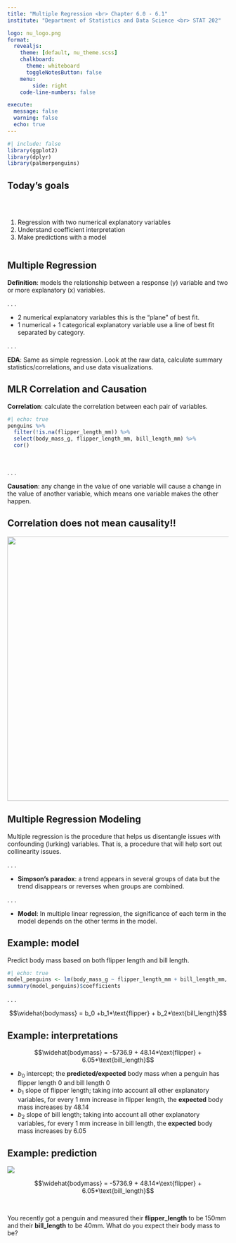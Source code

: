```yaml
---
title: "Multiple Regression <br> Chapter 6.0 - 6.1"
institute: "Department of Statistics and Data Science <br> STAT 202"

logo: nu_logo.png
format: 
  revealjs:
    theme: [default, nu_theme.scss]
    chalkboard:
      theme: whiteboard
      toggleNotesButton: false
    menu:
        side: right
    code-line-numbers: false

execute:
  message: false
  warning: false
  echo: true
---
```


```r
#| include: false
library(ggplot2)
library(dplyr)
library(palmerpenguins)
```

## Today's goals {background-image="images_horst/comics/graphing_relationship.png" background-size="400px" background-opacity="50%" background-position="85% 50%"}

<br/>

::: columns
::: {.column width="60%"}
1.  Regression with two numerical explanatory variables
2.  Understand coefficient interpretation
3.  Make predictions with a model
:::
:::

## Multiple Regression

**Definition**: models the relationship between a response (y) variable and two or more explanatory (x) variables.

. . .

-   2 numerical explanatory variables this is the "plane" of best fit.
-   1 numerical + 1 categorical explanatory variable use a line of best fit separated by category.

. . .

**EDA**: Same as simple regression. Look at the raw data, calculate summary statistics/correlations, and use data visualizations.

## MLR Correlation and Causation

**Correlation**: calculate the correlation between each pair of variables.

```r
#| echo: true
penguins %>% 
  filter(!is.na(flipper_length_mm)) %>% 
  select(body_mass_g, flipper_length_mm, bill_length_mm) %>%
  cor()
```

<br>

. . .

**Causation**: any change in the value of one variable will cause a change in the value of another variable, which means one variable makes the other happen.

## Correlation does not mean causality!!

<center>![](images_lecture/icecream_drownings.png){#id .class width="650px" height="600px"}</center>

## Multiple Regression Modeling

Multiple regression is the procedure that helps us disentangle issues with confounding (lurking) variables. That is, a procedure that will help sort out collinearity issues.

. . .

-   **Simpson's paradox**: a trend appears in several groups of data but the trend disappears or reverses when groups are combined.

. . .

-   **Model**: In multiple linear regression, the significance of each term in the model depends on the other terms in the model.

## Example: model

Predict body mass based on both flipper length and bill length.

```r
#| echo: true
model_penguins <- lm(body_mass_g ~ flipper_length_mm + bill_length_mm, data = penguins)
summary(model_penguins)$coefficients
```

. . .

$$\widehat{bodymass} = b_0 +b_1*\text{flipper} + b_2*\text{bill_length}$$

## Example: interpretations

$$\widehat{bodymass} = -5736.9 + 48.14*\text{flipper} + 6.05*\text{bill_length}$$ 

:::{.incremental} 
- $b_0$ intercept; the **predicted/expected** body mass when a penguin has flipper length 0 and bill length 0 
- $b_1$ slope of flipper length; taking into account all other explanatory variables, for every 1 mm increase in flipper length, the **expected** body mass increases by $48.14$ 
- $b_2$ slope of bill length; taking into account all other explanatory variables, for every 1 mm increase in bill length, the **expected** body mass increases by $6.05$ 
:::

## Example: prediction

::: {.absolute top="0%" left="90%" width="100"}
![](images_lecture/participate_icon.png)
:::

$$\widehat{bodymass} = -5736.9 + 48.14*\text{flipper} + 6.05*\text{bill_length}$$

<br>

You recently got a penguin and measured their **flipper_length** to be 150mm and their **bill_length** to be 40mm. What do you expect their body mass to be?
